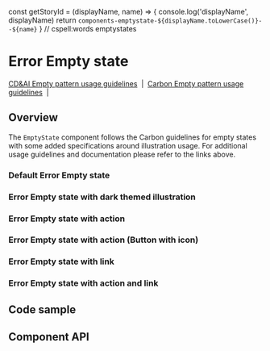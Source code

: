 const getStoryId = (displayName, name) => {
  console.log('displayName', displayName)
  return `components-emptystate-${displayName.toLowerCase()}--${name}`
}
// cspell:words emptystates

# Error Empty state

[CD&AI Empty pattern usage guidelines](https://pages.github.ibm.com/cdai-design/pal/patterns/empty-state/usage/)
&nbsp;|&nbsp;
[Carbon Empty pattern usage guidelines](https://www.carbondesignsystem.com/patterns/empty-states-pattern/)
&nbsp;|&nbsp;

## Overview

The `EmptyState` component follows the Carbon guidelines for empty states with
some added specifications around illustration usage. For additional usage
guidelines and documentation please refer to the links above.

### Default Error Empty state

<Canvas>
  <Story id={getStoryId(ErrorEmptyState.displayName, 'default')} />
</Canvas>

### Error Empty state with dark themed illustration

<Canvas>
  <Story
    id={getStoryId(ErrorEmptyState.displayName, 'with-dark-mode-illustration')}
  />
</Canvas>

### Error Empty state with action

<Canvas>
  <Story id={getStoryId(ErrorEmptyState.displayName, 'with-action')} />
</Canvas>

### Error Empty state with action (Button with icon)

<Canvas>
  <Story
    id={getStoryId(ErrorEmptyState.displayName, 'with-action-icon-button')}
  />
</Canvas>

### Error Empty state with link

<Canvas>
  <Story id={getStoryId(ErrorEmptyState.displayName, 'with-link')} />
</Canvas>

### Error Empty state with action and link

<Canvas>
  <Story id={getStoryId(ErrorEmptyState.displayName, 'with-action-and-link')} />
</Canvas>

## Code sample

<CodesandboxLink exampleDirectory="EmptyStates" />

## Component API

<ArgsTable />
